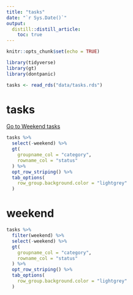 ```yaml
---
title: "tasks"
date: "`r Sys.Date()`"
output: 
  distill::distill_article:
    toc: true
---
```


```r
knitr::opts_chunk$set(echo = TRUE)
```

```r
library(tidyverse) 
library(gt)
library(dontpanic)

tasks <- read_rds("data/tasks.rds") 


```

# tasks

[Go to Weekend tasks](#weekend)

```r

tasks %>% 
  select(-weekend) %>% 
  gt(
    groupname_col = "category",
    rowname_col = "status"
  ) %>% 
  opt_row_striping() %>% 
  tab_options(
    row_group.background.color = "lightgrey"
  )

```

# weekend

```r
tasks %>% 
  filter(weekend) %>% 
  select(-weekend) %>% 
  gt(
    groupname_col = "category",
    rowname_col = "status"
  ) %>% 
  opt_row_striping() %>% 
  tab_options(
    row_group.background.color = "lightgrey"
  )

```

